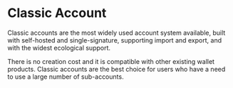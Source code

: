 # Classic Account

Classic accounts are the most widely used account system available, built with self-hosted and single-signature, supporting import and export, and with the widest ecological support.

There is no creation cost and it is compatible with other existing wallet products. Classic accounts are the best choice for users who have a need to use a large number of sub-accounts.